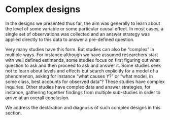 # Complex designs

In the designs we presented thus far, the aim was generally to learn about the level of some variable or some particular causal effect. In most cases, a single set of observations was collected and an answer strategy was applied directly to this data to answer a pre-defined question. 

Very many studies have this form. But studies can also be "complex" in multiple ways. For instance although we have assumed researchers start with well defined estimands, some studies focus on first figuring out what question to ask and then proceed to ask and answer it. Some studies seek not to learn about levels and effects but search explicitly for a model of a phenomenon, asking for instance "what causes $Y$?" or  "what model, in some class, best accounts for observed data"? These studies have complex inquiries. Other studies have complex data and answer strategies, for instance, gathering together findings from multiple sub-studies in order to arrive at an overall conclusion.  

We address the declaration and diagnosis of such complex designs in this section. 